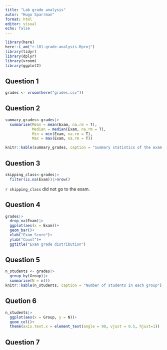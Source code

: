 ```yaml
---
title: "Lab grade analysis"
autor: "Hugo Sparrman"
format: html
editor: visual
echo: false 
---
```



```r
library(here)
here::i_am("r-101-grade-analysis.Rproj")
library(tidyr)
library(dplyr)
library(vroom)
library(ggplot2)
```

## Question 1

```r
grades <- vroom(here("grades.csv"))
```

## Question 2 

```r
summary_grades<-grades|>
  summarise(Mean = mean(Exam, na.rm = T),
            Median = median(Exam, na.rm = T),
            Min = min(Exam, na.rm = T),
            Max = max(Exam, na.rm = T))

knitr::kable(summary_grades, caption = "Summary statistics of the exam grades")
```

## Question 3 

```r
skipping_class<-grades|>
  filter(is.na(Exam))|>nrow()
```

`r skipping_class` did not go to the exam.

## Question 4 

```r
grades|>
  drop_na(Exam)|>
  ggplot(aes(x = Exam))+
  geom_bar()+
  xlab("Exam Score")+
  ylab("Count")+
  ggtitle("Exam grade distribution")

```
## Question 5

```r
n_students <- grades|>
  group_by(Group)|>
  summarise(N = n())
knitr::kable(n_students, caption = "Number of students in each group")
```

## Quetion 6

```r
n_students|>
  ggplot(aes(x = Group, y = N))+
  geom_col()+
  theme(axis.text.x = element_text(angle = 90, vjust = 0.5, hjust=1))
```

## Question 7 


